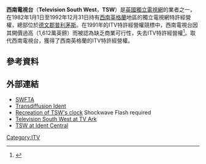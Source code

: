 {{Infobox broadcasting network
| name                 = Television South West
| logo                 = TSW logo.png
| logo_size            = 150px
| logo_alt             = 1982年至1992年的商標<ref>{{cite web |url=http://www.tv-live.org.uk/wb/pages/itv/regions/tsw.php |title=Archived copy |access-date=2010-03-31 |url-status=dead |archive-url=https://web.archive.org/web/20100102173721/http://www.tv-live.org.uk/wb/pages/itv/regions/tsw.php |archive-date=2010-01-02 }}</ref>
| logo caption         = 
| image                = TSW 1982-1992 locator map.svg
| image_size           = 150
| image_alt            = 
| caption              = 播出區域
| type                 = [[電視聯播網|電視聯播網]]的地方台
| branding             = TSW
| country              = 有規律
| airdate              = {{start date and years ago|1982|1|1|df=yes}}，12:00am
| available            = 
| founded              = 
| founder              = 
| motto                = 
| slogan               = 
| tvtransmitters       = [[Stockland_Hill_transmitting_station|Stockland Hill]], [[Huntshaw_Cross_transmitting_station|Huntshaw Cross]], [[Caradon_Hill_transmitting_station|Caradon Hill]], [[Redruth_transmitting_station|Redruth]], [[Beacon_Hill_transmitting_station|Beacon Hill]]
| license_area         = 
| headquarters         = [[普利茅斯|普利茅斯]]
| broadcast_area       = [[康沃爾郡|康沃爾郡]]，[[德文郡|德文郡]]，[[錫利群島|錫利群島]]，[[森麻實郡|森麻實郡]]南部和西部，[[多塞特郡|多塞特郡]]西部
| area                 = 
| nation               = 
| regions              = 
| owner                = 獨立，[[公眾有限公司|公眾有限公司]]
| parent               = 
| key_people           = 
| established          = 
| launch_date          = 
| dissolved            = {{End date and age|1992|12|31|df=y}}，11:59pm
| former_names         = 
| Picture format       = [[576i|576i]]
| affiliation          = [[獨立電視網|ITV]]
| groups               = 
| former_affiliations  = 
| webcast              = 
| website              = 
| language             = 英語
| replaced             = [[西方電視台|西方電視台]]
| replaced_by          = [[西部電視台|西部電視台]]
| subsidiary           = 
| footnotes            = 
}}
'''西南電視台'''（'''Television South West'''，'''TSW'''）是[[英國|英國]][[獨立電視網|獨立電視網]]的業者之一，在1982年1月1日至1992年12月31日持有[[西南英格蘭|西南英格蘭]]地區的獨立電視網特許經營權，總部位於[[德文郡|德文郡]][[普利茅斯|普利茅斯]]。在1991年的ITV特許經營權競標中，西南電視台因其開價過高（1,612萬英鎊）而被認為缺乏商業可行性，失去ITV特許經營權<ref name="Gizza">{{cite web | url = http://www.kbromfield.plus.com/gizza_franchise.html | title = Gizza Franchise | last = Bromfield | first = Keith | website = And We'll Be Right Back After the Break...: A History of Regional Television in the South West | publisher = Plusnet | access-date = 30 April 2017 | archive-date = 2021-01-21 | archive-url = https://web.archive.org/web/20210121041828/http://www.kbromfield.plus.com/gizza_franchise.html | dead-url = no }}</ref>。{{link-en|西郡電視台|ITV Westcountry}}取代西南電視台，獲得了西南英格蘭的ITV特許經營權。
==參考資料==
{{reflist}}
==外部連結==
*[https://www.theboxplymouth.com/ SWFTA] {{Wayback|url=https://www.theboxplymouth.com/ |date=20210513190034 }}
*[http://www.transdiffusion.org/ident/album/tsw/ Transdiffusion Ident] {{Wayback|url=http://www.transdiffusion.org/ident/album/tsw/ |date=20080720043632 }}
*[http://625.uk.com/tv_logos/flash/tsw_clock.asp Recreation of TSW's clock] {{Wayback|url=http://625.uk.com/tv_logos/flash/tsw_clock.asp |date=20060215035111 }} Shockwave Flash required
*[https://web.archive.org/web/20070207215408/http://www2.tv-ark.org.uk/itvsouthwest/tswmain.html Television South West at TV Ark]
*[https://web.archive.org/web/20190209124051/https://identcentral.co.uk/idents/itv/itv-regions/television-south-west/ TSW at Ident Central]
{{ITV}}
{{ITV regional history}}
[[Category:ITV|Category:ITV]]